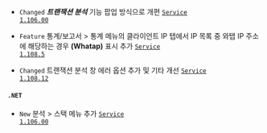 - <code class="Changed">Changed</code> ***트랜잭션 분석*** 기능 팝업 방식으로 개편 <code class='changelog-service'><a href="https://docs.whatap.io/release-notes/service/service-1_106_x">Service 1.106.00</a></code>

- <code class="Feature">Feature</code> <span class="uitext">통계/보고서</span> &gt; <span class="uitext">통계</span> 메뉴의 <span class="uitext">클라이언트 IP</span> 탭에서 IP 목록 중 와탭 IP 주소에 해당하는 경우 <b>(Whatap)</b> 표시 추가 <code class='changelog-service'><a href="https://docs.whatap.io/release-notes/service/service-1_108_x">Service 1.108.5</a></code>

- <code class="Changed">Changed</code> <span class="uitext">트랜잭션 분석</span> 창 에러 옵션 추가 및 기타 개선 <code class='changelog-service'><a href="https://docs.whatap.io/release-notes/service/service-1_108_x">Service 1.108.12</a></code>

#### `.NET​`

- <code class="New">New</code> <span class="uitext">분석</span> &gt; <span class="uitext">스택</span> 메뉴 추가 <code class='changelog-service'><a href="https://docs.whatap.io/release-notes/service/service-1_106_x">Service 1.106.00</a></code>

